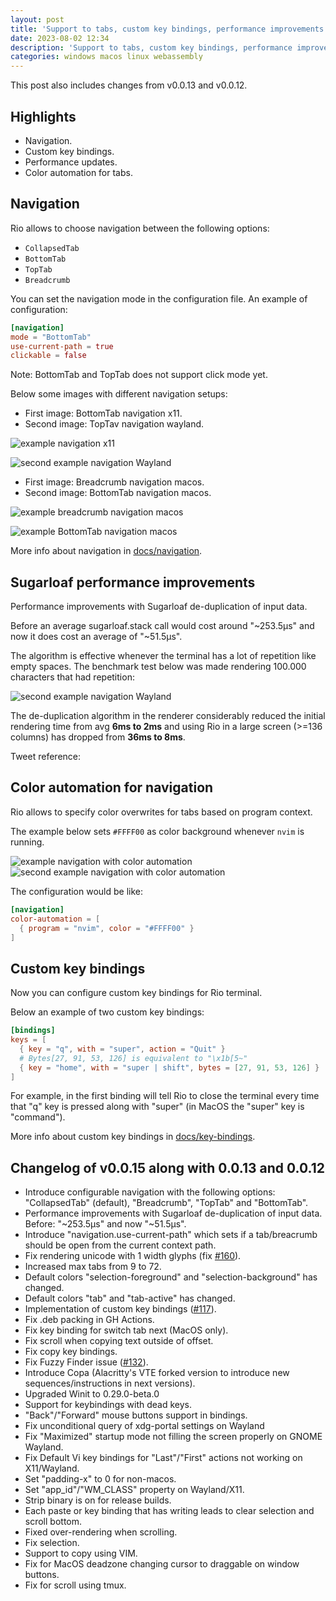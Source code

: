 ```yaml
---
layout: post
title: 'Support to tabs, custom key bindings, performance improvements and other updates'
date: 2023-08-02 12:34
description: 'Support to tabs, custom key bindings, performance improvements, color automation for tabs, binary size optimization, bug fixes and other updates.'
categories: windows macos linux webassembly
---
```



This post also includes changes from v0.0.13 and v0.0.12.

## Highlights

- Navigation.
- Custom key bindings.
- Performance updates.
- Color automation for tabs.

## Navigation

Rio allows to choose navigation between the following options:

- `CollapsedTab`
- `BottomTab`
- `TopTab`
- `Breadcrumb`

You can set the navigation mode in the configuration file. An example of configuration:

```toml
[navigation]
mode = "BottomTab"
use-current-path = true
clickable = false
```

Note: BottomTab and TopTab does not support click mode yet.

Below some images with different navigation setups:

- First image: BottomTab navigation x11.
- Second image: TopTav navigation wayland.

![example navigation x11](/assets/posts/0.0.15/demo-navigation-x11.png)

![second example navigation Wayland](/assets/posts/0.0.15/demo-navigation-wayland.png)

- First image: Breadcrumb navigation macos.
- Second image: BottomTab navigation macos.

![example breadcrumb navigation macos](/assets/features/demo-breadcrumb.png)

![example BottomTab navigation macos](/assets/features/demo-bottom-tab.png)

More info about navigation in [docs/navigation](/docs/0.0.x/navigation/).

## Sugarloaf performance improvements

Performance improvements with Sugarloaf de-duplication of input data.

Before an average sugarloaf.stack call would cost around "~253.5µs" and now it does cost an average of "~51.5µs".

The algorithm is effective whenever the terminal has a lot of repetition like empty spaces. The benchmark test below was made rendering 100.000 characters that had repetition:

![second example navigation Wayland](/assets/posts/0.0.15/de-duplication-sugarloaf.jpg)

The de-duplication algorithm in the renderer considerably reduced the initial rendering time from avg **6ms to 2ms** and using Rio in a large screen (>=136 columns) has dropped from **36ms to 8ms**.

Tweet reference:

<Tweet id="1685612156773961728" />

## Color automation for navigation

Rio allows to specify color overwrites for tabs based on program context.

The example below sets `#FFFF00` as color background whenever `nvim` is running.

![example navigation with color automation](/assets/features/demo-colorized-navigation.png)
![second example navigation with color automation](/assets/features/demo-colorized-navigation-2.png)

The configuration would be like:

```toml
[navigation]
color-automation = [
  { program = "nvim", color = "#FFFF00" }
]
```

## Custom key bindings

Now you can configure custom key bindings for Rio terminal.

Below an example of two custom key bindings:

```toml
[bindings]
keys = [
  { key = "q", with = "super", action = "Quit" }
  # Bytes[27, 91, 53, 126] is equivalent to "\x1b[5~"
  { key = "home", with = "super | shift", bytes = [27, 91, 53, 126] }
]
```

For example, in the first binding will tell Rio to close the terminal every time that "q" key is pressed along with "super" (in MacOS the "super" key is "command").

More info about custom key bindings in [docs/key-bindings](/docs/0.0.x/key-bindings/).

## Changelog of v0.0.15 along with 0.0.13 and 0.0.12

- Introduce configurable navigation with the following options: "CollapsedTab" (default), "Breadcrumb", "TopTab" and "BottomTab".
- Performance improvements with Sugarloaf de-duplication of input data. Before: "~253.5µs" and now "~51.5µs".
- Introduce "navigation.use-current-path" which sets if a tab/breacrumb should be open from the current context path.
- Fix rendering unicode with 1 width glyphs (fix [#160](https://github.com/raphamorim/rio/issues/160)).
- Increased max tabs from 9 to 72.
- Default colors "selection-foreground" and "selection-background" has changed.
- Default colors "tab" and "tab-active" has changed.
- Implementation of custom key bindings ([#117](https://github.com/raphamorim/rio/issues/117)).
- Fix .deb packing in GH Actions.
- Fix key binding for switch tab next (MacOS only).
- Fix scroll when copying text outside of offset.
- Fix copy key bindings.
- Fix Fuzzy Finder issue ([#132](https://github.com/raphamorim/rio/issues/132)).
- Introduce Copa (Alacritty's VTE forked version to introduce new sequences/instructions in next versions).
- Upgraded Winit to 0.29.0-beta.0
- Support for keybindings with dead keys.
- "Back"/"Forward" mouse buttons support in bindings.
- Fix unconditional query of xdg-portal settings on Wayland
- Fix "Maximized" startup mode not filling the screen properly on GNOME Wayland.
- Fix Default Vi key bindings for "Last"/"First" actions not working on X11/Wayland.
- Set "padding-x" to 0 for non-macos.
- Set "app_id"/"WM_CLASS" property on Wayland/X11.
- Strip binary is on for release builds.
- Each paste or key binding that has writing leads to clear selection and scroll bottom.
- Fixed over-rendering when scrolling.
- Fix selection.
- Support to copy using VIM.
- Fix for MacOS deadzone changing cursor to draggable on window buttons.
- Fix for scroll using tmux.
